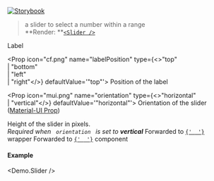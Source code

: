 
[![Storybook](https://img.shields.io/badge/Storybook-%23E06A8C?style=flat-square&logo=storybook&labelColor=%23ececec)](https://master--6193c82ff0559c003a4fdcba.chromatic.com?path=/story/controls-slider--default-control)

> a slider to select a number within a range<br />
> **Render: **[`<Slider />`](https://mui.com/components/slider/)

<Props>
  <CommonProps />

  <Prop icon="cf.png" name="label" type="string">
    Label
  </Prop>

  <Prop icon="cf.png" name="labelPosition" type={<>"top"<br />| "bottom"<br />| "left"<br />| "right"</>} defaultValue='"top"'>
    Position of the label
  </Prop>

  <Prop icon="mui.png" name="orientation" type={<>"horizontal"<br />| "vertical"</>} defaultValue='"horizontal"'>
    Orientation of the slider (<a href="https://mui.com/api/slider/#props" target="_blank">Material-UI Prop</a>)
  </Prop>

  <Prop icon="mui.png" name="height" type="number">
    Height of the slider in pixels.<br /><em>Required when <code> orientation </code> is set to <strong>vertical</strong></em>
  </Prop>

  <Prop icon="mui.png" name="formControlProps" type="object">
    Forwarded to <a href="https://mui.com/api/form-control/" target="_blank"><code>{' <FormControl /> '}</code></a> wrapper
  </Prop>

  <Prop icon="mui.png" name="{...props}" type="object">
    Forwarded to <a href="https://mui.com/components/slider/" target="_blank"><code>{' <Slider /> '}</code></a> component
  </Prop>
</Props>

#### Example
<Demo.Slider />
